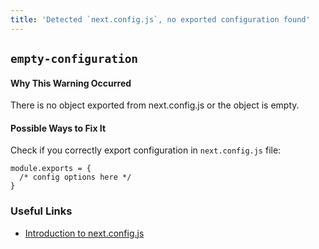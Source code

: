 ```yaml
---
title: 'Detected `next.config.js`, no exported configuration found'
---
```


## `empty-configuration`

#### Why This Warning Occurred

There is no object exported from next.config.js or the object is empty.

#### Possible Ways to Fix It

Check if you correctly export configuration in `next.config.js` file:

```
module.exports = {
  /* config options here */
}
```

### Useful Links

- [Introduction to next.config.js](/docs/api-reference/next.config.js/introduction)
